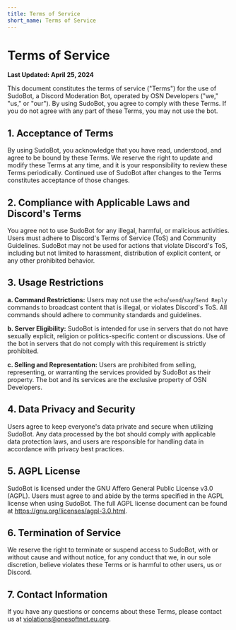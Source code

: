 ```yaml
---
title: Terms of Service
short_name: Terms of Service
---
```


# Terms of Service

**Last Updated: April 25, 2024**

This document constitutes the terms of service ("Terms") for the use of SudoBot, a Discord Moderation Bot, operated by OSN Developers ("we," "us," or "our"). By using SudoBot, you agree to comply with these Terms. If you do not agree with any part of these Terms, you may not use the bot.

## 1. Acceptance of Terms

By using SudoBot, you acknowledge that you have read, understood, and agree to be bound by these Terms. We reserve the right to update and modify these Terms at any time, and it is your responsibility to review these Terms periodically. Continued use of SudoBot after changes to the Terms constitutes acceptance of those changes.

## 2. Compliance with Applicable Laws and Discord's Terms

You agree not to use SudoBot for any illegal, harmful, or malicious activities. Users must adhere to Discord's Terms of Service (ToS) and Community Guidelines. SudoBot may not be used for actions that violate Discord's ToS, including but not limited to harassment, distribution of explicit content, or any other prohibited behavior.

## 3. Usage Restrictions

**a. Command Restrictions:** Users may not use the `echo`/`send`/`say`/`Send Reply` commands to broadcast content that is illegal, or violates Discord's ToS. All commands should adhere to community standards and guidelines.

**b. Server Eligibility:** SudoBot is intended for use in servers that do not have sexually explicit, religion or politics-specific content or discussions. Use of the bot in servers that do not comply with this requirement is strictly prohibited.

**c. Selling and Representation:** Users are prohibited from selling, representing, or warranting the services provided by SudoBot as their property. The bot and its services are the exclusive property of OSN Developers.

## 4. Data Privacy and Security

Users agree to keep everyone's data private and secure when utilizing SudoBot. Any data processed by the bot should comply with applicable data protection laws, and users are responsible for handling data in accordance with privacy best practices.

## 5. AGPL License

SudoBot is licensed under the GNU Affero General Public License v3.0 (AGPL). Users must agree to and abide by the terms specified in the AGPL license when using SudoBot. The full AGPL license document can be found at https://gnu.org/licenses/agpl-3.0.html.

## 6. Termination of Service

We reserve the right to terminate or suspend access to SudoBot, with or without cause and without notice, for any conduct that we, in our sole discretion, believe violates these Terms or is harmful to other users, us or Discord.

## 7. Contact Information

If you have any questions or concerns about these Terms, please contact us at violations@onesoftnet.eu.org.

